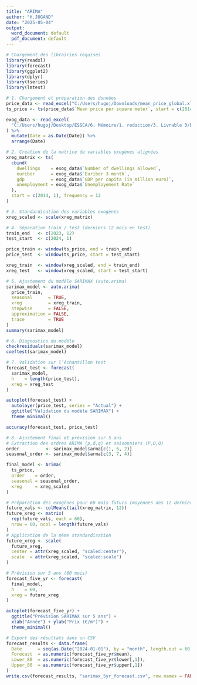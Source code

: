 ---
title: "ARIMA"
author: "H.JUGAND"
date: "2025-05-04"
output:
  word_document: default
  pdf_document: default
---

```{r}
# Chargement des librairies requises
library(readxl)
library(forecast)
library(ggplot2)
library(dplyr)
library(tseries)
library(lmtest)

# 1. Chargement et préparation des données
price_data <- read_excel("C:/Users/hugoj/Downloads/mean_price_global.xlsx")
ts_price <- ts(price_data$`Mean price per square meter`, start = c(2014, 1), frequency = 12)

exog_data <- read_excel(
  "C:/Users/hugoj/Desktop/ESSCA/6. Mémoire/1. redaction/3. Livrable 3/Database/exogenous variables data/Database_exogenous_variables.xlsx"
) %>%
  mutate(Date = as.Date(Date)) %>%
  arrange(Date)

# 2. Création de la matrice de variables exogènes alignées
xreg_matrix <- ts(
  cbind(
    dwellings    = exog_data$`Number of dwellings allowed`,  
    euribor      = exog_data$`Euribor 3 month`,
    gdp          = exog_data$`GDP per capita (in million euro)`,
    unemployment = exog_data$`Unemployement Rate`
  ),
  start = c(2014, 1), frequency = 12
)

# 3. Standardisation des variables exogènes
xreg_scaled <- scale(xreg_matrix)

# 4. Séparation train / test (derniers 12 mois en test)
train_end   <- c(2023, 12)
test_start  <- c(2024, 1)

price_train <- window(ts_price, end = train_end)
price_test  <- window(ts_price, start = test_start)

xreg_train  <- window(xreg_scaled, end = train_end)
xreg_test   <- window(xreg_scaled, start = test_start)

# 5. Ajustement du modèle SARIMAX (auto.arima)
sarimax_model <- auto.arima(
  price_train,
  seasonal      = TRUE,
  xreg          = xreg_train,
  stepwise      = FALSE,
  approximation = FALSE,
  trace         = TRUE
)
summary(sarimax_model)

# 6. Diagnostics du modèle
checkresiduals(sarimax_model)
coeftest(sarimax_model)

# 7. Validation sur l’échantillon test
forecast_test <- forecast(
  sarimax_model,
  h    = length(price_test),
  xreg = xreg_test
)

autoplot(forecast_test) +
  autolayer(price_test, series = "Actual") +
  ggtitle("Validation du modèle SARIMAX") +
  theme_minimal()

accuracy(forecast_test, price_test)

# 8. Ajustement final et prévision sur 5 ans
# Extraction des ordres ARIMA (p,d,q) et saisonniers (P,D,Q)
order          <- sarimax_model$arma[c(1, 6, 2)]
seasonal_order <- sarimax_model$arma[c(3, 7, 4)]

final_model <- Arima(
  ts_price,
  order    = order,
  seasonal = seasonal_order,
  xreg     = xreg_scaled
)

# Préparation des exogènes pour 60 mois futurs (moyennes des 12 derniers mois)
future_vals <- colMeans(tail(xreg_matrix, 12))
future_xreg <- matrix(
  rep(future_vals, each = 60),
  nrow = 60, ncol = length(future_vals)
)
# Application de la même standardisation
future_xreg <- scale(
  future_xreg,
  center = attr(xreg_scaled, "scaled:center"),
  scale  = attr(xreg_scaled, "scaled:scale")
)

# Prévision sur 5 ans (60 mois)
forecast_five_yr <- forecast(
  final_model,
  h    = 60,
  xreg = future_xreg
)

autoplot(forecast_five_yr) +
  ggtitle("Prévision SARIMAX sur 5 ans") +
  xlab("Année") + ylab("Prix (€/m²)") +
  theme_minimal()

# Export des résultats dans un CSV
forecast_results <- data.frame(
  Date      = seq(as.Date("2024-01-01"), by = "month", length.out = 60),
  Forecast  = as.numeric(forecast_five_yr$mean),
  Lower_80  = as.numeric(forecast_five_yr$lower[,1]),
  Upper_80  = as.numeric(forecast_five_yr$upper[,1])
)
write.csv(forecast_results, "sarimax_5yr_forecast.csv", row.names = FALSE)

```




